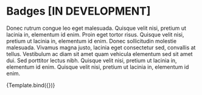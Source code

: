
<Meta title="Components/Badges" component={Badge} argTypes={{}} />



# Badges [IN DEVELOPMENT]
Donec rutrum congue leo eget malesuada. Quisque velit nisi, pretium ut lacinia in, elementum id enim. Proin eget tortor risus. Quisque velit nisi, pretium ut lacinia in, elementum id enim. Donec sollicitudin molestie malesuada. Vivamus magna justo, lacinia eget consectetur sed, convallis at tellus. Vestibulum ac diam sit amet quam vehicula elementum sed sit amet dui. Sed porttitor lectus nibh. Quisque velit nisi, pretium ut lacinia in, elementum id enim. Quisque velit nisi, pretium ut lacinia in, elementum id enim.


<Canvas>
  <Story name="Basic Badge" args={{ image: "https://images.pexels.com/photos/4492100/pexels-photo-4492100.jpeg?auto=compress&cs=tinysrgb&dpr=2&h=750&w=1260"}}>
    {Template.bind({})}
  </Story>
</Canvas>
